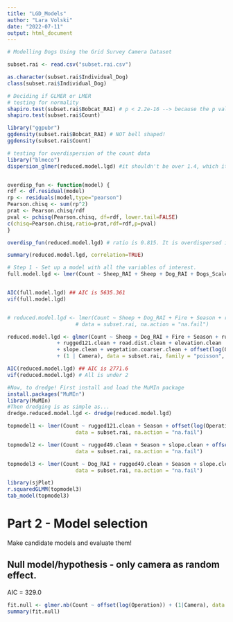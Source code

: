 ```yaml
---
title: "LGD_Models"
author: "Lara Volski"
date: "2022-07-11"
output: html_document
---
```


```r

# Modelling Dogs Using the Grid Survey Camera Dataset

subset.rai <- read.csv("subset.rai.csv")

as.character(subset.rai$Individual_Dog)
class(subset.rai$Individual_Dog)

# Deciding if GLMER or LMER
# testing for normality
shapiro.test(subset.rai$Bobcat_RAI) # p < 2.2e-16 --> because the p value is < 0.05, it implies that the distribution of the data is significantly different from normal distribution. 
shapiro.test(subset.rai$Count)

library("ggpubr")
ggdensity(subset.rai$Bobcat_RAI) # NOT bell shaped!
ggdensity(subset.rai$Count)

# testing for overdispersion of the count data
library("blmeco") 
dispersion_glmer(reduced.model.lgd) #it shouldn't be over 1.4, which it isn't


overdisp_fun <- function(model) {
rdf <- df.residual(model)
rp <- residuals(model,type="pearson")
Pearson.chisq <- sum(rp^2)
prat <- Pearson.chisq/rdf
pval <- pchisq(Pearson.chisq, df=rdf, lower.tail=FALSE)
c(chisq=Pearson.chisq,ratio=prat,rdf=rdf,p=pval)
}

overdisp_fun(reduced.model.lgd) # ratio is 0.815. It is overdispersed if the ratio is larger than 1, which it is not

summary(reduced.model.lgd, correlation=TRUE)

```

```r
# Step 1 - Set up a model with all the variables of interest.
full.model.lgd <- lmer(Count ~ Sheep_RAI + Sheep + Dog_RAI + Dogs_Scaled + Fire + Season + rugged9.clean + rugged25.clean + rugged49.clean + rugged81.clean + rugged121.clean + road.dist.clean + elevation.clean + slope.clean + vegetation.coarser.clean + offset(log(Operation)) + (1|Camera), data = subset.rai, na.action = "na.fail")


AIC(full.model.lgd) ## AIC is 5635.361
vif(full.model.lgd) 


# reduced.model.lgd <- lmer(Count ~ Sheep + Dog_RAI + Fire + Season + rugged9.clean + rugged121.clean + road.dist.clean + elevation.clean + slope.clean + vegetation.coarser.clean + offset(log(Operation)) + (1|Camera),
                      # data = subset.rai, na.action = "na.fail")

reduced.model.lgd <- glmer(Count ~ Sheep + Dog_RAI + Fire + Season + rugged9.clean
                + rugged121.clean + road.dist.clean + elevation.clean
                + slope.clean + vegetation.coarser.clean + offset(log(Operation))
                + (1 | Camera), data = subset.rai, family = "poisson", na.action = "na.fail")

AIC(reduced.model.lgd) ## AIC is 2771.6
vif(reduced.model.lgd) # All is under 2

#Now, to dredge! First install and load the MuMIn package
install.packages("MuMIn")
library(MuMIn)
#Then dredging is as simple as...
dredge.reduced.model.lgd <- dredge(reduced.model.lgd)

topmodel1 <- lmer(Count ~ rugged121.clean + Season + offset(log(Operation)) + (1|Camera),
                      data = subset.rai, na.action = "na.fail")

topmodel2 <- lmer(Count ~ rugged49.clean + Season + slope.clean + offset(log(Operation)) + (1|Camera),
                      data = subset.rai, na.action = "na.fail")

topmodel3 <- lmer(Count ~ Dog_RAI + rugged49.clean + Season + slope.clean + offset(log(Operation)) + (1|Camera),
                      data = subset.rai, na.action = "na.fail")

library(sjPlot)
r.squaredGLMM(topmodel3)
tab_model(topmodel3)

```
# Part 2 - Model selection

Make candidate models and evaluate them!

## Null model/hypothesis - only camera as random effect.
AIC = 329.0
```r
fit.null <- glmer.nb(Count ~ offset(log(Operation)) + (1|Camera), data = subset.rai)
summary(fit.null)
```



